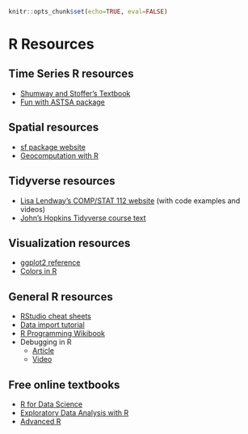 ```r
knitr::opts_chunk$set(echo=TRUE, eval=FALSE)
```


# R Resources {-}

## Time Series R resources {-}

- [Shumway and Stoffer's Textbook](https://www.stat.pitt.edu/stoffer/tsda/) 
- [Fun with ASTSA package](https://github.com/nickpoison/astsa/blob/master/fun_with_astsa/fun_with_astsa.md)

## Spatial resources {-}

- [sf package website](https://r-spatial.github.io/sf/) 
- [Geocomputation with R](https://bookdown.org/robinlovelace/geocompr/spatial-class.html)

## Tidyverse resources {-}

- [Lisa Lendway's COMP/STAT 112 website](https://ds112-lendway.netlify.app/) (with code examples and videos)
- [John's Hopkins Tidyverse course text](https://jhudatascience.org/tidyversecourse/index.html)

## Visualization resources {-}

- [ggplot2 reference](http://ggplot2.tidyverse.org/reference/)
- [Colors in R](http://www.stat.columbia.edu/~tzheng/files/Rcolor.pdf)


## General R resources {-}

- [RStudio cheat sheets](https://www.rstudio.com/resources/cheatsheets/)
- [Data import tutorial](https://www.datacamp.com/community/tutorials/r-data-import-tutorial)
- [R Programming Wikibook](http://en.wikibooks.org/wiki/R_Programming)
- Debugging in R
    - [Article](https://support.rstudio.com/hc/en-us/articles/205612627-Debugging-with-RStudio)
    - [Video](https://vimeo.com/99375765)
    
## Free online textbooks {-}

- [R for Data Science](https://r4ds.had.co.nz/)
- [Exploratory Data Analysis with R](https://bookdown.org/rdpeng/exdata/)
- [Advanced R](https://adv-r.hadley.nz/)

<br><br>

